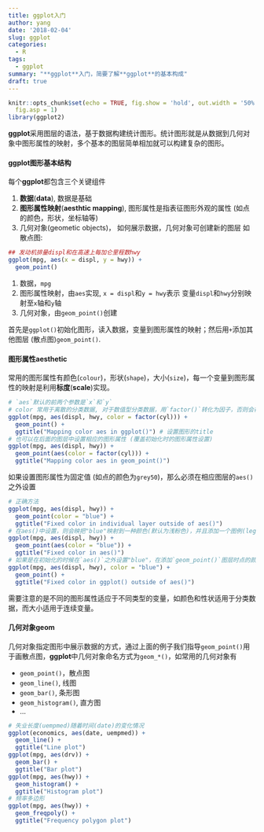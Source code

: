 ```yaml
---
title: ggplot入门
author: yang
date: '2018-02-04'
slug: ggplot
categories:
  - R
tags:
  - ggplot
summary: "**ggplot**入门，简要了解**ggplot**的基本构成"
draft: true
---
```


```r
knitr::opts_chunk$set(echo = TRUE, fig.show = 'hold', out.width = '50%', 
  fig.asp = 1)
library(ggplot2)
```

**ggplot**采用图层的语法，基于数据构建统计图形。统计图形就是从数据到几何对象中图形属性的映射，多个基本的图层简单相加就可以构建复杂的图形。

#### ggplot图形基本结构

每个**ggplot**都包含三个关键组件

1. **数据**(**data**), 数据是基础
2. **图形属性映射**(**aesthtic mapping**), 图形属性是指表征图形外观的属性 (如点的颜色，形状，坐标轴等)
3. 几何对象(geometic objects)， 如何展示数据，几何对象可创建新的图层
如散点图:

```r
## 发动机排量displ和在高速上每加仑里程数hwy
ggplot(mpg, aes(x = displ, y = hwy)) +
  geom_point()
```

1. 数据，`mpg`
2. 图形属性映射，由`aes`实现, `x = displ`和`y = hwy`表示 变量`displ`和`hwy`分别映射至`x`轴和`y`轴
3. 几何对象，由`geom_point()`创建

首先是`ggplot()`初始化图形，读入数据，变量到图形属性的映射；然后用`+`添加其他图层 (散点图)`geom_point()`.

#### 图形属性aesthetic

常用的图形属性有颜色(`colour`)，形状(`shape`)，大小(`size`)，每一个变量到图形属性的映射是利用**标度**(**scale**)实现。

```r
# `aes`默认的前两个参数是`x`和`y`
# color 常用于离散的分类数据, 对于数值型分类数据，用`factor()`转化为因子，否则会被视为连续数据
ggplot(mpg, aes(displ, hwy, color = factor(cyl))) + 
  geom_point() +
  ggtitle("Mapping color aes in ggplot()") # 设置图形的title
# 也可以在后面的图层中设置相应的图形属性 (覆盖初始化时的图形属性设置)
ggplot(mpg, aes(displ, hwy)) +
  geom_point(aes(color = factor(cyl))) +
  ggtitle("Mapping color aes in geom_point()")
```

如果设置图形属性为固定值 (如点的颜色为`grey50`)，那么必须在相应图层的`aes()`之外设置

```r
# 正确方法
ggplot(mpg, aes(displ, hwy)) +
  geom_point(color = "blue") +
  ggtitle("Fixed color in individual layer outside of aes()")
# 在aes()中设置，则会映把"blue"映射到一种颜色(默认为浅粉色)，并且添加一个图例(legend)
ggplot(mpg, aes(displ, hwy)) +
  geom_point(aes(color = "blue")) +
  ggtitle("Fixed color in aes()")
# 如果是在初始化的时候在`aes()`之外设置"blue"，在添加`geom_point()`图层时点的颜色为主题默认颜色(黑色)
ggplot(mpg, aes(displ, hwy), color = "blue") +
  geom_point() +
  ggtitle("Fixed color in ggplot() outside of aes()")

```

需要注意的是不同的图形属性适应于不同类型的变量，如颜色和性状适用于分类数据，而大小适用于连续变量。

#### 几何对象geom

几何对象指定图形中展示数据的方式，通过上面的例子我们指导`geom_point()`用于画散点图，**ggplot**中几何对象命名方式为`geom_*()`，如常用的几何对象有

- `geom_point()`，散点图
- `geom_line()`, 线图
- `geom_bar()`, 条形图
- `geom_histogram()`, 直方图
- ...

```r
# 失业长度(uempmed)随着时间(date)的变化情况
ggplot(economics, aes(date, uempmed)) +
  geom_line() +
  ggtitle("Line plot")
ggplot(mpg, aes(drv)) +
  geom_bar() +
  ggtitle("Bar plot")
ggplot(mpg, aes(hwy)) +
  geom_histogram() +
  ggtitle("Histogram plot")
# 频率多边形
ggplot(mpg, aes(hwy)) +
  geom_freqpoly() +
  ggtitle("Frequency polygon plot")
```